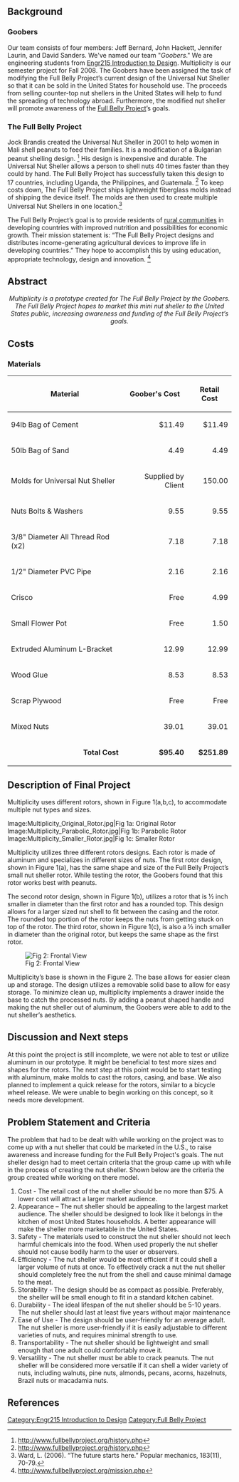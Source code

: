 {{TOCright}}

== Background ==
===Goobers===
Our team consists of four members: Jeff Bernard, John Hackett, Jennifer Laurin, and David Sanders.  We've named our team "''Goobers''."  We are engineering students from [[Engr215 Introduction to Design]].  Multiplicity is our semester project for Fall 2008.  The Goobers have been assigned the task of modifying the Full Belly Project’s current design of the Universal Nut Sheller so that it can be sold in the United States for household use.  The proceeds from selling counter-top nut shellers in the United States will help to fund the spreading of technology abroad.  Furthermore, the modified nut sheller will promote awareness of the [[Full Belly Project]]’s goals.  

===The Full Belly Project===
Jock Brandis created the Universal Nut Sheller in 2001 to help women in Mali shell peanuts to feed their families.  It is a modification of a Bulgarian peanut shelling design. <ref> http://www.fullbellyproject.org/history.php </ref> His design is inexpensive and durable.  The Universal Nut Sheller allows a person to shell nuts 40 times faster than they could by hand.  The Full Belly Project has successfully taken this design to 17 countries, including Uganda, the Philippines, and Guatemala. <ref> http://www.fullbellyproject.org/history.php </ref> To keep costs down, The Full Belly Project ships lightweight fiberglass molds instead of shipping the device itself.  The molds are then used to create multiple Universal Nut Shellers in one location.<ref>Ward, L. (2006). “The future starts here.” Popular mechanics, 183(11), 70-79.</ref>

The Full Belly Project’s goal is to provide residents of [[rural communities]] in developing countries with improved nutrition and possibilities for economic growth.  Their mission statement is: “The Full Belly Project designs and distributes income-generating agricultural devices to improve life in developing countries.”  They hope to accomplish this by using education, appropriate technology, design and innovation. <ref>http://www.fullbellyproject.org/mission.php</ref>

== Abstract ==
<center>''Multiplicity is a prototype created for The Full Belly Project by the Goobers.  The Full Belly Project hopes to market this mini nut sheller to the United States public, increasing awareness and funding of the Full Belly Project’s goals.''</center>

== Costs ==
=== Materials ===
{| border="1" cellspacing="0" cellpadding="2" align="center"
! Material !! Goober's Cost !! Retail Cost
|-
| 94lb Bag of Cement
|align="right"| $11.49
|align="right"| $11.49 
|-
| 50lb Bag of Sand
|align="right"| 4.49 
|align="right"| 4.49 
|-
| Molds for Universal Nut Sheller
|align="right"| Supplied by Client
|align="right"| 150.00
|- 
| Nuts Bolts & Washers
|align="right"| 9.55
|align="right"| 9.55 
|-
| 3/8" Diameter All Thread Rod (x2)
|align="right"| 7.18
|align="right"| 7.18 
|- 
| 1/2" Diameter PVC Pipe
|align="right"| 2.16
|align="right"| 2.16 
|-
| Crisco
|align="right"| Free 
|align="right"| 4.99 
|- 
| Small Flower Pot
|align="right"| Free 
|align="right"| 1.50
|-
| Extruded Aluminum L-Bracket
|align="right"| 12.99
|align="right"| 12.99
|- 
| Wood Glue
|align="right"| 8.53 
|align="right"| 8.53 
|-
| Scrap Plywood
|align="right"| Free 
|align="right"| Free 
|- 
| Mixed Nuts
|align="right"| 39.01 
|align="right"| 39.01 
|-
|colspan="1" align="right" | '''Total Cost''' 
|align="right"| '''$95.40''' 
|align="right"| '''$251.89''' 
|}

== Description of Final Project ==
Multiplicity uses different rotors, shown in Figure 1(a,b,c), to accommodate multiple nut types and sizes.  
<gallery>
Image:Multiplicity_Original_Rotor.jpg|Fig 1a: Original Rotor
Image:Multiplicity_Parabolic_Rotor.jpg|Fig 1b: Parabolic Rotor
Image:Multiplicity_Smaller_Rotor.jpg|Fig 1c: Smaller Rotor
</gallery> 

Multiplicity utilizes three different rotors designs.  Each rotor is made of aluminum and specializes in different sizes of nuts.  The first rotor design, shown in Figure 1(a), has the same shape and size of the Full Belly Project’s small nut sheller rotor.  While testing the rotor, the Goobers found that this rotor works best with peanuts.  

The second rotor design, shown in Figure 1(b), utilizes a rotor that is ½ inch smaller in diameter than the first rotor and has a rounded top.  This design allows for a larger sized nut shell to fit between the casing and the rotor.  The rounded top portion of the rotor keeps the nuts from getting stuck on top of the rotor.  The third rotor, shown in Figure 1(c), is also a ½ inch smaller in diameter than the original rotor, but keeps the same shape as the first rotor.  

[[Image:Multiplicity_Frontal_View.jpg|thumb|Fig 2: Frontal View]]
 
Multiplicity’s base is shown in the Figure 2.  The base allows for easier clean up and storage. The design utilizes a removable solid base to allow for easy storage.  To minimize clean up, multiplicity implements a drawer inside the base to catch the processed nuts. By adding a peanut shaped handle and making the nut sheller out of aluminum, the Goobers were able to add to the nut sheller’s aesthetics.

== Discussion and Next steps ==
At this point the project is still incomplete, we were not able to test or utilize aluminum in our prototype.  It might be beneficial to test more sizes and shapes for the rotors.  The next step at this point would be to start testing with aluminum, make molds to cast the rotors, casing, and base.  We also planned to implement a quick release for the rotors, similar to a bicycle wheel release.  We were unable to begin working on this concept, so it needs more development.

== Problem Statement and Criteria ==
The problem that had to be dealt with while working on the project was to come up with a nut sheller that could be marketed in the U.S., to raise awareness and increase funding for the Full Belly Project's goals.  The nut sheller design had to meet certain criteria that the group came up with while in the process of creating the nut sheller.  Shown below are the criteria the group created while working on there model.
#	Cost - The retail cost of the nut sheller should be no more than $75.  A lower cost will attract a larger market audience.
#	Appearance – The nut sheller should be appealing to the largest market audience.  The sheller should be designed to look like it belongs in the kitchen of most United States households.  A better appearance will make the sheller more marketable in the United States.
#	Safety - The materials used to construct the nut sheller should not leech harmful chemicals into the food.  When used properly the nut sheller should not cause bodily harm to the user or observers.
#	Efficiency - The nut sheller would be most efficient if it could shell a larger volume of nuts at once.  To effectively crack a nut the nut sheller should completely free the nut from the shell and cause minimal damage to the meat.
#	Storability - The design should be as compact as possible.  Preferably, the sheller will be small enough to fit in a standard kitchen cabinet.
#	Durability - The ideal lifespan of the nut sheller should be 5-10 years.  The nut sheller should last at least five years without major maintenance
#	Ease of Use - The design should be user-friendly for an average adult.  The nut sheller is more user-friendly if it is easily adjustable to different varieties of nuts, and requires minimal strength to use.
#	Transportability - The nut sheller should be lightweight and small enough that one adult could comfortably move it. 
#	Versatility - The nut sheller must be able to crack peanuts.  The nut sheller will be considered more versatile if it can shell a wider variety of nuts, including walnuts, pine nuts, almonds, pecans, acorns, hazelnuts, Brazil nuts or macadamia nuts.

== References ==
<references/>

[[Category:Engr215 Introduction to Design]]
[[Category:Full Belly Project]]